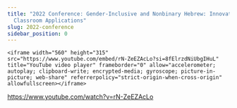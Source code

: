 ```yaml
---
title: "2022 Conference: Gender-Inclusive and Nonbinary Hebrew: Innovations and
  Classroom Applications"
slug: 2022-conference
sidebar_position: 0
---
```

`<iframe width="560" height="315" src="https://www.youtube.com/embed/rN-ZeEZAcLo?si=8fElrzdNiUbgIHuL" title="YouTube video player" frameborder="0" allow="accelerometer; autoplay; clipboard-write; encrypted-media; gyroscope; picture-in-picture; web-share" referrerpolicy="strict-origin-when-cross-origin" allowfullscreen></iframe>`

https://www.youtube.com/watch?v=rN-ZeEZAcLo
